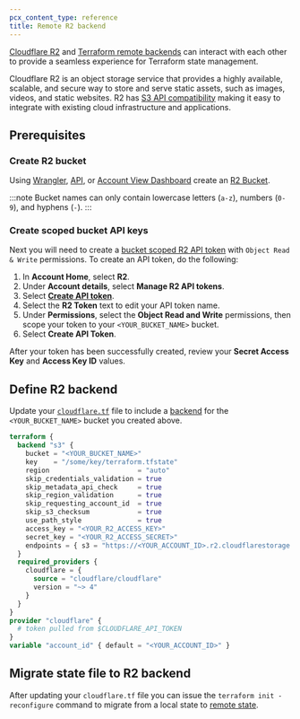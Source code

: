 ```yaml
---
pcx_content_type: reference
title: Remote R2 backend
---
```



[Cloudflare R2](/r2/) and [Terraform remote backends](https://developer.hashicorp.com/terraform/language/settings/backends/remote) can interact with each other to provide a seamless experience for Terraform state management. 

Cloudflare R2 is an object storage service that provides a highly available, scalable, and secure way to store and serve static assets, such as images, videos, and static websites. R2 has [S3 API compatibility](/r2/api/s3/api/) making it easy to integrate with existing cloud infrastructure and applications.

## Prerequisites

### Create R2 bucket

Using [Wrangler](/workers/wrangler/install-and-update/), [API](/api/resources/r2/subresources/buckets/methods/create/), or [Account View Dashboard](https://dash.cloudflare.com/?to=/:account/r2/new) create an [R2 Bucket](/r2/buckets/create-buckets/).

<Render file="create-r2-buckets" />

:::note
Bucket names can only contain lowercase letters (`a-z`), numbers (`0-9`), and hyphens (`-`). 
:::

### Create scoped bucket API keys

Next you will need to create a [bucket scoped R2 API token](/r2/api/s3/tokens/) with `Object Read & Write` permissions. To create an API token, do the following:

1. In **Account Home**, select **R2**.
2. Under **Account details**, select **Manage R2 API tokens**.
3. Select [**Create API token**](https://dash.cloudflare.com/?to=/:account/r2/api-tokens).
4. Select the **R2 Token** text to edit your API token name.
5. Under **Permissions**, select the **Object Read and Write** permissions, then scope your token to your `<YOUR_BUCKET_NAME>` bucket.
6. Select **Create API Token**.

After your token has been successfully created, review your **Secret Access Key** and **Access Key ID** values.

## Define R2 backend

Update your [`cloudflare.tf`](/terraform/tutorial/initialize-terraform/) file to include a [backend](https://developer.hashicorp.com/terraform/language/settings/backends/configuration) for the `<YOUR_BUCKET_NAME>` bucket you created above.

```tf
terraform {
  backend "s3" {
    bucket = "<YOUR_BUCKET_NAME>"
    key    = "/some/key/terraform.tfstate"
    region                      = "auto"
    skip_credentials_validation = true
    skip_metadata_api_check     = true
    skip_region_validation      = true
    skip_requesting_account_id  = true
    skip_s3_checksum            = true
    use_path_style              = true
    access_key = "<YOUR_R2_ACCESS_KEY>"
    secret_key = "<YOUR_R2_ACCESS_SECRET>"
    endpoints = { s3 = "https://<YOUR_ACCOUNT_ID>.r2.cloudflarestorage.com" }
  }
  required_providers {
    cloudflare = {
      source = "cloudflare/cloudflare"
      version = "~> 4"
    }
  }
}
provider "cloudflare" {
  # token pulled from $CLOUDFLARE_API_TOKEN
}
variable "account_id" { default = "<YOUR_ACCOUNT_ID>" }
```

## Migrate state file to R2 backend

After updating your `cloudflare.tf` file you can issue the `terraform init -reconfigure` command to migrate from a local state to [remote state](https://developer.hashicorp.com/terraform/language/state/remote).